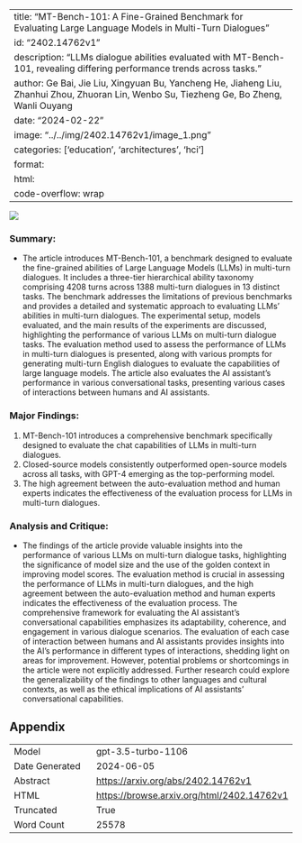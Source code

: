 
---
title: "MT-Bench-101: A Fine-Grained Benchmark for Evaluating Large Language Models in Multi-Turn Dialogues"
id: "2402.14762v1"
description: "LLMs dialogue abilities evaluated with MT-Bench-101, revealing differing performance trends across tasks."
author: Ge Bai, Jie Liu, Xingyuan Bu, Yancheng He, Jiaheng Liu, Zhanhui Zhou, Zhuoran Lin, Wenbo Su, Tiezheng Ge, Bo Zheng, Wanli Ouyang
date: "2024-02-22"
image: "../../img/2402.14762v1/image_1.png"
categories: ['education', 'architectures', 'hci']
format:
  html:
    code-overflow: wrap
---

![](../../img/2402.14762v1/image_1.png)

### Summary:
- The article introduces MT-Bench-101, a benchmark designed to evaluate the fine-grained abilities of Large Language Models (LLMs) in multi-turn dialogues. It includes a three-tier hierarchical ability taxonomy comprising 4208 turns across 1388 multi-turn dialogues in 13 distinct tasks. The benchmark addresses the limitations of previous benchmarks and provides a detailed and systematic approach to evaluating LLMs' abilities in multi-turn dialogues. The experimental setup, models evaluated, and the main results of the experiments are discussed, highlighting the performance of various LLMs on multi-turn dialogue tasks. The evaluation method used to assess the performance of LLMs in multi-turn dialogues is presented, along with various prompts for generating multi-turn English dialogues to evaluate the capabilities of large language models. The article also evaluates the AI assistant's performance in various conversational tasks, presenting various cases of interactions between humans and AI assistants.

### Major Findings:
1. MT-Bench-101 introduces a comprehensive benchmark specifically designed to evaluate the chat capabilities of LLMs in multi-turn dialogues.
2. Closed-source models consistently outperformed open-source models across all tasks, with GPT-4 emerging as the top-performing model.
3. The high agreement between the auto-evaluation method and human experts indicates the effectiveness of the evaluation process for LLMs in multi-turn dialogues.

### Analysis and Critique:
- The findings of the article provide valuable insights into the performance of various LLMs on multi-turn dialogue tasks, highlighting the significance of model size and the use of the golden context in improving model scores. The evaluation method is crucial in assessing the performance of LLMs in multi-turn dialogues, and the high agreement between the auto-evaluation method and human experts indicates the effectiveness of the evaluation process. The comprehensive framework for evaluating the AI assistant's conversational capabilities emphasizes its adaptability, coherence, and engagement in various dialogue scenarios. The evaluation of each case of interaction between humans and AI assistants provides insights into the AI's performance in different types of interactions, shedding light on areas for improvement. However, potential problems or shortcomings in the article were not explicitly addressed. Further research could explore the generalizability of the findings to other languages and cultural contexts, as well as the ethical implications of AI assistants' conversational capabilities.

## Appendix

|          |          |
|----------|----------|
| Model     | gpt-3.5-turbo-1106       |
| Date Generated     | 2024-06-05       |
| Abstract | [https://arxiv.org/abs/2402.14762v1](https://arxiv.org/abs/2402.14762v1)        |
| HTML     | [https://browse.arxiv.org/html/2402.14762v1](https://browse.arxiv.org/html/2402.14762v1)       |
| Truncated       | True       |
| Word Count       | 25578       |